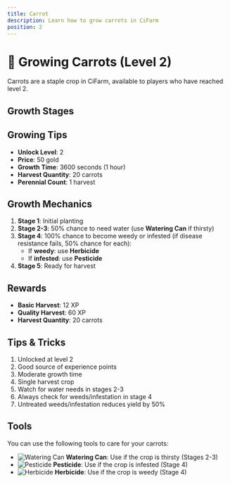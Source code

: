 ```yaml
---
title: Carrot
description: Learn how to grow carrots in CiFarm
position: 2
---
```



# 🥕 Growing Carrots (Level 2)

Carrots are a staple crop in CiFarm, available to players who have reached level 2.

## Growth Stages

<GrowthStages cropName="carrot" stages={5} />

## Growing Tips

- **Unlock Level**: 2
- **Price**: 50 gold
- **Growth Time**: 3600 seconds (1 hour)
- **Harvest Quantity**: 20 carrots
- **Perennial Count**: 1 harvest

## Growth Mechanics

1. **Stage 1**: Initial planting
2. **Stage 2-3**: 50% chance to need water (use **Watering Can** if thirsty)
3. **Stage 4**: 100% chance to become weedy or infested (if disease resistance fails, 50% chance for each):
   - If **weedy**: use **Herbicide**
   - If **infested**: use **Pesticide**
4. **Stage 5**: Ready for harvest

## Rewards

- **Basic Harvest**: 12 XP
- **Quality Harvest**: 60 XP
- **Harvest Quantity**: 20 carrots

## Tips & Tricks

1. Unlocked at level 2
2. Good source of experience points
3. Moderate growth time
4. Single harvest crop
5. Watch for water needs in stages 2-3
6. Always check for weeds/infestation in stage 4
7. Untreated weeds/infestation reduces yield by 50%

## Tools

You can use the following tools to care for your carrots:

- ![Watering Can](/tools/watering-can.png) **Watering Can**: Use if the crop is thirsty (Stages 2-3)
- ![Pesticide](/tools/pesticide.png) **Pesticide**: Use if the crop is infested (Stage 4)
- ![Herbicide](/tools/herbicide.png) **Herbicide**: Use if the crop is weedy (Stage 4) 